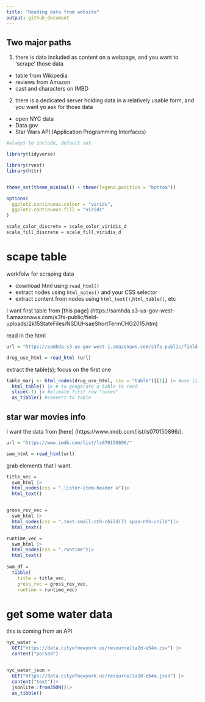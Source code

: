 ```yaml
---
title: "Reading data from website"
output: github_document
---
```


## Two major paths
1. there is data included as content on a webpage, and you want to 'scrape' those data
- table from Wikipedia
- reviews from Amazon
- cast and characters on IMBD

2. there is a dedicated server holding data in a relatively usable form, and you want yo ask for those data
- open NYC data
- Data.gov
- Star Wars API (Application Programming Interfaces)


```r
#always to include, default set

library(tidyverse)

library(rvest)
library(httr)


theme_set(theme_minimal() + theme(legend.position = "bottom"))

options(
  ggplot2.continuous.colour = "virids",
  ggplot2.continuous.fill = "virids"
)

scale_color_discrete = scale_color_viridis_d
scale_fill_discrete = scale_fill_viridis_d

```

# scape table
workfolw for scraping data

- download html using `read_html()`
- extract nodes using `html_notes()` and your CSS selector
- extract content from nodes using `html_text()`,`html_table()`, etc


I want first table from [this page] (https://samhda.s3-us-gov-west-1.amazonaws.com/s3fs-public/field-uploads/2k15StateFiles/NSDUHsaeShortTermCHG2015.htm)

read in the html
```r
url = "https://samhda.s3-us-gov-west-1.amazonaws.com/s3fs-public/field-uploads/2k15StateFiles/NSDUHsaeShortTermCHG2015.htm"

drug_use_html = read_html (url)
```

extract the table(s); focus on the first one
```r

table_marj <- html_nodes(drug_use_html, css = "table")[[1]] |> #use [[1]] extract the first item
  html_table() |> # to gengerate a table to read
  slice(-1) |> #elimate first row "notes" 
  as_tibble() #convert to table
```


## star war movies info

I want the data from [here] (https://www.imdb.com/list/ls070150896/).

```r
url = "https://www.imdb.com/list/ls070150896/"

swm_html = read_html(url)
```

grab elements that I want.
```r
title_vec =
  swm_html |>
  html_nodes(css = ".lister-item-header a")|>
  html_text()


gross_rev_vec = 
  swm_html |>
  html_nodes(css = ".text-small:nth-child(7) span:nth-child")|>
  html_text()

runtime_vec =
  swm_html |>
  html_nodes(css = ".runtime")|>
  html_text()
  
swm_df = 
  tibble(
    title = title_vec,
    gross_rec = gross_rev_vec,
    runtime = runtime_vec)
```

# get some water data 
this is coming from an API

```r
nyc_water =
  GET("https://data.cityofnewyork.us/resource/ia2d-e54m.csv") |>
  content("porsed")


nyc_water_json =
  GET("https://data.cityofnewyork.us/resource/ia2d-e54m.json") |>
  content("text")|>
  jsonlite::fromJSON()|>
  as_tibble()


```







